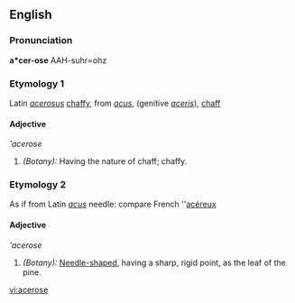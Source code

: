 ==English==

===Pronunciation===
'''a*cer-ose'''
AAH-suhr=ohz

===Etymology 1===
Latin ''[[acerosus]]'' [[chaffy]], from ''[[acus]]'', (genitive ''[[aceris]]''), [[chaff]]

====Adjective====
'''acerose''

# ''(Botany):'' Having the nature of chaff; chaffy.

===Etymology 2===
As if from Latin ''[[acus]]'' needle: compare French ''[[acéreux]]

====Adjective====
'''acerose''

# ''(Botany):'' [[Needle-shaped]], having a sharp, rigid point, as the leaf of the pine.

[[vi:acerose]]